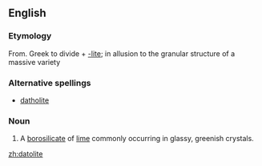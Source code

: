 ==English==

===Etymology===
From. Greek to divide + [[-lite]]; in allusion to the granular structure of a massive variety

===Alternative spellings===
*[[datholite]]

===Noun===
{{en-noun}}

# {{mineralogy}} A [[borosilicate]] of [[lime]] commonly occurring in glassy, greenish crystals.

[[zh:datolite]]